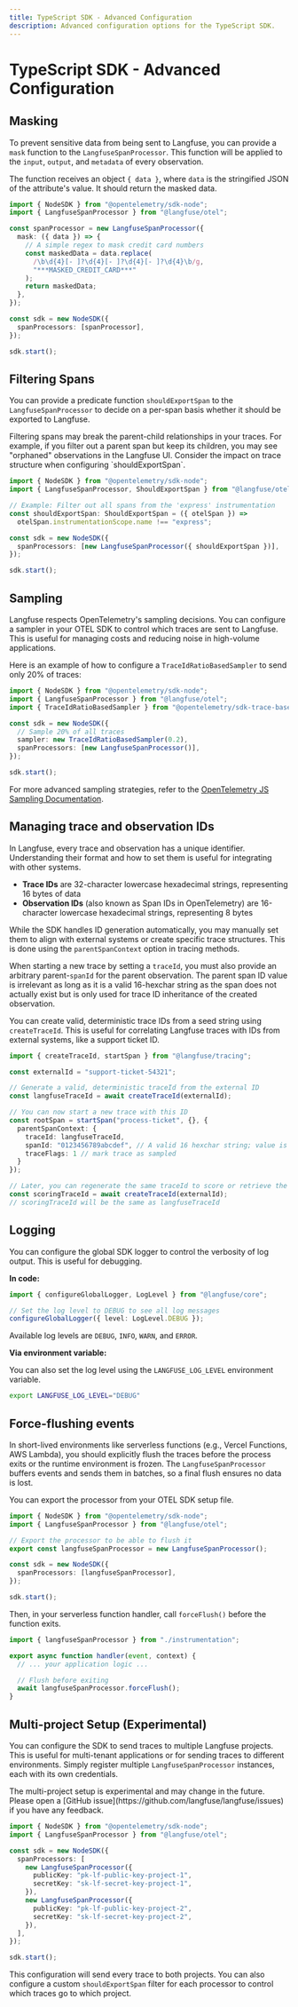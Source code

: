 ```yaml
---
title: TypeScript SDK - Advanced Configuration
description: Advanced configuration options for the TypeScript SDK.
---
```


# TypeScript SDK - Advanced Configuration

## Masking

To prevent sensitive data from being sent to Langfuse, you can provide a `mask` function to the `LangfuseSpanProcessor`. This function will be applied to the `input`, `output`, and `metadata` of every observation.

The function receives an object `{ data }`, where `data` is the stringified JSON of the attribute's value. It should return the masked data.

```typescript filename="instrumentation.ts" /mask:/
import { NodeSDK } from "@opentelemetry/sdk-node";
import { LangfuseSpanProcessor } from "@langfuse/otel";

const spanProcessor = new LangfuseSpanProcessor({
  mask: ({ data }) => {
    // A simple regex to mask credit card numbers
    const maskedData = data.replace(
      /\b\d{4}[- ]?\d{4}[- ]?\d{4}[- ]?\d{4}\b/g,
      "***MASKED_CREDIT_CARD***"
    );
    return maskedData;
  },
});

const sdk = new NodeSDK({
  spanProcessors: [spanProcessor],
});

sdk.start();
```


## Filtering Spans

You can provide a predicate function `shouldExportSpan` to the `LangfuseSpanProcessor` to decide on a per-span basis whether it should be exported to Langfuse.

<Callout type="warning" title="Filtering Spans May Break Trace Trees">
Filtering spans may break the parent-child relationships in your traces. For example, if you filter out a parent span but keep its children, you may see "orphaned" observations in the Langfuse UI. Consider the impact on trace structure when configuring `shouldExportSpan`.
</Callout>

```typescript filename="instrumentation.ts" /shouldExportSpan/
import { NodeSDK } from "@opentelemetry/sdk-node";
import { LangfuseSpanProcessor, ShouldExportSpan } from "@langfuse/otel";

// Example: Filter out all spans from the 'express' instrumentation
const shouldExportSpan: ShouldExportSpan = ({ otelSpan }) =>
  otelSpan.instrumentationScope.name !== "express";

const sdk = new NodeSDK({
  spanProcessors: [new LangfuseSpanProcessor({ shouldExportSpan })],
});

sdk.start();
```

## Sampling

Langfuse respects OpenTelemetry's sampling decisions. You can configure a sampler in your OTEL SDK to control which traces are sent to Langfuse. This is useful for managing costs and reducing noise in high-volume applications.

Here is an example of how to configure a `TraceIdRatioBasedSampler` to send only 20% of traces:

```typescript filename="instrumentation.ts" /new TraceIdRatioBasedSampler(0.2)/
import { NodeSDK } from "@opentelemetry/sdk-node";
import { LangfuseSpanProcessor } from "@langfuse/otel";
import { TraceIdRatioBasedSampler } from "@opentelemetry/sdk-trace-base";

const sdk = new NodeSDK({
  // Sample 20% of all traces
  sampler: new TraceIdRatioBasedSampler(0.2),
  spanProcessors: [new LangfuseSpanProcessor()],
});

sdk.start();
```

For more advanced sampling strategies, refer to the [OpenTelemetry JS Sampling Documentation](https://opentelemetry.io/docs/languages/js/sampling/).

## Managing trace and observation IDs

In Langfuse, every trace and observation has a unique identifier. Understanding their format and how to set them is useful for integrating with other systems.

  - **Trace IDs** are 32-character lowercase hexadecimal strings, representing 16 bytes of data
  - **Observation IDs** (also known as Span IDs in OpenTelemetry) are 16-character lowercase hexadecimal strings, representing 8 bytes

While the SDK handles ID generation automatically, you may manually set them to align with external systems or create specific trace structures. This is done using the `parentSpanContext` option in tracing methods.

When starting a new trace by setting a `traceId`, you must also provide an arbitrary parent-`spanId` for the parent observation. The parent span ID value is irrelevant as long as it is a valid 16-hexchar string as the span does not actually exist but is only used for trace ID inheritance of the created observation.

You can create valid, deterministic trace IDs from a seed string using `createTraceId`. This is useful for correlating Langfuse traces with IDs from external systems, like a support ticket ID.

```typescript
import { createTraceId, startSpan } from "@langfuse/tracing";

const externalId = "support-ticket-54321";

// Generate a valid, deterministic traceId from the external ID
const langfuseTraceId = await createTraceId(externalId);

// You can now start a new trace with this ID
const rootSpan = startSpan("process-ticket", {}, {
  parentSpanContext: {
    traceId: langfuseTraceId,
    spanId: "0123456789abcdef", // A valid 16 hexchar string; value is irrelevant as parent span does not exist but only used for inheritance
    traceFlags: 1 // mark trace as sampled
  }
});

// Later, you can regenerate the same traceId to score or retrieve the trace
const scoringTraceId = await createTraceId(externalId);
// scoringTraceId will be the same as langfuseTraceId
```

## Logging

You can configure the global SDK logger to control the verbosity of log output. This is useful for debugging.

**In code:**

```typescript /configureGlobalLogger/
import { configureGlobalLogger, LogLevel } from "@langfuse/core";

// Set the log level to DEBUG to see all log messages
configureGlobalLogger({ level: LogLevel.DEBUG });
```

Available log levels are `DEBUG`, `INFO`, `WARN`, and `ERROR`.

**Via environment variable:**

You can also set the log level using the `LANGFUSE_LOG_LEVEL` environment variable.

```bash
export LANGFUSE_LOG_LEVEL="DEBUG"
```

## Force-flushing events

In short-lived environments like serverless functions (e.g., Vercel Functions, AWS Lambda), you should explicitly flush the traces before the process exits or the runtime environment is frozen. The `LangfuseSpanProcessor` buffers events and sends them in batches, so a final flush ensures no data is lost.

You can export the processor from your OTEL SDK setup file.

```typescript filename="instrumentation.ts" /langfuseSpanProcessor/ /forceFlush/
import { NodeSDK } from "@opentelemetry/sdk-node";
import { LangfuseSpanProcessor } from "@langfuse/otel";

// Export the processor to be able to flush it
export const langfuseSpanProcessor = new LangfuseSpanProcessor();

const sdk = new NodeSDK({
  spanProcessors: [langfuseSpanProcessor],
});

sdk.start();
```

Then, in your serverless function handler, call `forceFlush()` before the function exits.

```typescript filename="handler.ts"
import { langfuseSpanProcessor } from "./instrumentation";

export async function handler(event, context) {
  // ... your application logic ...

  // Flush before exiting
  await langfuseSpanProcessor.forceFlush();
}
```
## Multi-project Setup (Experimental)

You can configure the SDK to send traces to multiple Langfuse projects. This is useful for multi-tenant applications or for sending traces to different environments. Simply register multiple `LangfuseSpanProcessor` instances, each with its own credentials.

<Callout type="warning" title="Multi-project setup is experimental">
The multi-project setup is experimental and may change in the future. Please open a [GitHub issue](https://github.com/langfuse/langfuse/issues) if you have any feedback.
</Callout>

```typescript filename="instrumentation.ts"
import { NodeSDK } from "@opentelemetry/sdk-node";
import { LangfuseSpanProcessor } from "@langfuse/otel";

const sdk = new NodeSDK({
  spanProcessors: [
    new LangfuseSpanProcessor({
      publicKey: "pk-lf-public-key-project-1",
      secretKey: "sk-lf-secret-key-project-1",
    }),
    new LangfuseSpanProcessor({
      publicKey: "pk-lf-public-key-project-2",
      secretKey: "sk-lf-secret-key-project-2",
    }),
  ],
});

sdk.start();
```

This configuration will send every trace to both projects. You can also configure a custom `shouldExportSpan` filter for each processor to control which traces go to which project.

